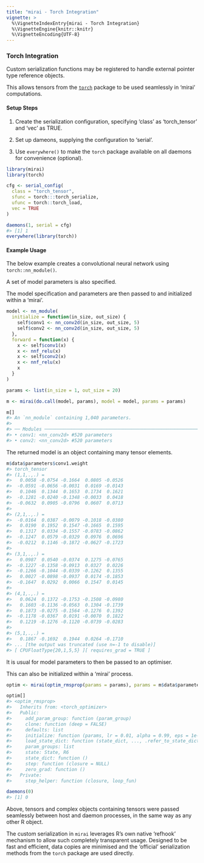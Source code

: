 ```yaml
---
title: "mirai - Torch Integration"
vignette: >
  %\VignetteIndexEntry{mirai - Torch Integration}
  %\VignetteEngine{knitr::knitr}
  %\VignetteEncoding{UTF-8}
---
```



### Torch Integration

Custom serialization functions may be registered to handle external pointer type reference objects.

This allows tensors from the [`torch`](https://torch.mlverse.org/) package to be used seamlessly in 'mirai' computations.

#### Setup Steps

1. Create the serialization configuration, specifying 'class' as 'torch_tensor' and 'vec' as TRUE.

2. Set up dameons, supplying the configuration to 'serial'.

3. Use `everywhere()` to make the `torch` package available on all daemons for convenience (optional).


``` r
library(mirai)
library(torch)

cfg <- serial_config(
  class = "torch_tensor",
  sfunc = torch:::torch_serialize,
  ufunc = torch::torch_load,
  vec = TRUE
)

daemons(1, serial = cfg)
#> [1] 1
everywhere(library(torch))
```
#### Example Usage

The below example creates a convolutional neural network using `torch::nn_module()`.

A set of model parameters is also specified.

The model specification and parameters are then passed to and initialized within a 'mirai'.


``` r
model <- nn_module(
  initialize = function(in_size, out_size) {
    self$conv1 <- nn_conv2d(in_size, out_size, 5)
    self$conv2 <- nn_conv2d(in_size, out_size, 5)
  },
  forward = function(x) {
    x <- self$conv1(x)
    x <- nnf_relu(x)
    x <- self$conv2(x)
    x <- nnf_relu(x)
    x
  }
)

params <- list(in_size = 1, out_size = 20)

m <- mirai(do.call(model, params), model = model, params = params)

m[]
#> An `nn_module` containing 1,040 parameters.
#> 
#> ── Modules ──────────────────────────────────────────────────────────────────────────────────────────────────────────────
#> • conv1: <nn_conv2d> #520 parameters
#> • conv2: <nn_conv2d> #520 parameters
```
The returned model is an object containing many tensor elements.

``` r
m$data$parameters$conv1.weight
#> torch_tensor
#> (1,1,.,.) = 
#>   0.0058 -0.0754 -0.1664  0.0805 -0.0526
#>  -0.0591 -0.0656 -0.0031  0.0169 -0.0143
#>   0.1046  0.1344  0.1653  0.1734  0.1621
#>  -0.1281 -0.0240 -0.1348 -0.0033  0.0418
#>  -0.0632  0.0905 -0.0796  0.0607  0.0713
#> 
#> (2,1,.,.) = 
#>  -0.0164  0.0387 -0.0079 -0.1018 -0.0380
#>   0.0190  0.1952  0.1547 -0.1665  0.1595
#>   0.1317  0.0334 -0.1557 -0.0783 -0.0862
#>  -0.1247  0.0579 -0.0329  0.0976  0.0696
#>  -0.0212  0.1146 -0.1872 -0.0627 -0.1723
#> 
#> (3,1,.,.) = 
#>   0.0987  0.0540 -0.0374  0.1275 -0.0765
#>  -0.1227 -0.1358 -0.0913  0.0327  0.0226
#>  -0.1266 -0.1044 -0.0339 -0.1262  0.1355
#>   0.0027 -0.0898 -0.0937  0.0174 -0.1853
#>  -0.1647  0.0292  0.0066  0.1547  0.0145
#> 
#> (4,1,.,.) = 
#>   0.0624  0.1372 -0.1753 -0.1508 -0.0980
#>   0.1603 -0.1136 -0.0563  0.1304 -0.1739
#>   0.1873 -0.0275 -0.1564 -0.1276  0.1392
#>  -0.1178 -0.0367  0.0191 -0.0070  0.1822
#>   0.1219 -0.1276 -0.1120 -0.0739 -0.0283
#> 
#> (5,1,.,.) = 
#>   0.1867 -0.1692  0.1944  0.0264 -0.1710
#> ... [the output was truncated (use n=-1 to disable)]
#> [ CPUFloatType{20,1,5,5} ][ requires_grad = TRUE ]
```
It is usual for model parameters to then be passed to an optimiser.

This can also be initialized within a 'mirai' process.

``` r
optim <- mirai(optim_rmsprop(params = params), params = m$data$parameters)

optim[]
#> <optim_rmsprop>
#>   Inherits from: <torch_optimizer>
#>   Public:
#>     add_param_group: function (param_group) 
#>     clone: function (deep = FALSE) 
#>     defaults: list
#>     initialize: function (params, lr = 0.01, alpha = 0.99, eps = 1e-08, weight_decay = 0, 
#>     load_state_dict: function (state_dict, ..., .refer_to_state_dict = FALSE) 
#>     param_groups: list
#>     state: State, R6
#>     state_dict: function () 
#>     step: function (closure = NULL) 
#>     zero_grad: function () 
#>   Private:
#>     step_helper: function (closure, loop_fun)

daemons(0)
#> [1] 0
```
Above, tensors and complex objects containing tensors were passed seamlessly between host and daemon processes, in the same way as any other R object.

The custom serialization in `mirai` leverages R's own native 'refhook' mechanism to allow such completely transparent usage. Designed to be fast and efficient, data copies are minimised and the 'official' serialization methods from the `torch` package are used directly.
